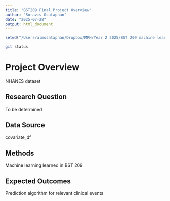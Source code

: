 ```yaml
---
title: "BST209 Final Project Overview"
author: "Soravis Osataphan"
date: "2025-07-28"
output: html_document
---
```


```r
setwd("/Users/almosataphan/Dropbox/MPH/Year 2 2025/BST 209 machine learning/Codes")
```


```bash
git status
```


# Project Overview
NHANES dataset

## Research Question
To be determined

## Data Source
covariate_df

## Methods
Machine learning learned in BST 209

## Expected Outcomes
Prediction algorithm for relevant clinical events